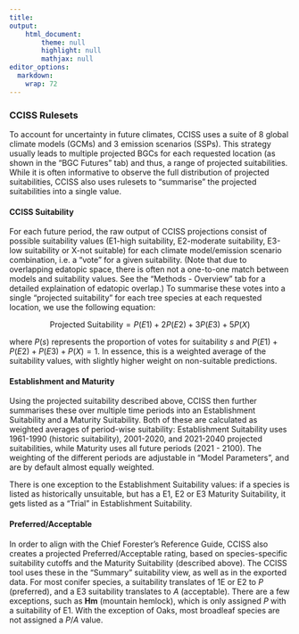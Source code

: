 ```yaml
---
title: 
output: 
    html_document:
        theme: null
        highlight: null
        mathjax: null
editor_options: 
  markdown: 
    wrap: 72
---
```


### CCISS Rulesets

To account for uncertainty in future climates, CCISS uses a suite of 8
global climate models (GCMs) and 3 emission scenarios (SSPs). This
strategy usually leads to multiple projected BGCs for each requested
location (as shown in the "BGC Futures" tab) and thus, a range of
projected suitabilities. While it is often informative to observe the
full distribution of projected suitabilities, CCISS also uses rulesets
to "summarise" the projected suitabilities into a single value.

#### CCISS Suitability

For each future period, the raw output of CCISS projections consist of
possible suitability values (E1-high suitability, E2-moderate
suitability, E3-low suitability or X-not suitable) for each climate
model/emission scenario combination, i.e. a "vote" for a given
suitability. (Note that due to overlapping edatopic space, there is
often not a one-to-one match between models and suitability values. See
the "Methods - Overview" tab for a detailed explaination of edatopic
overlap.) To summarise these votes into a single "projected suitability"
for each tree species at each requested location, we use the following
equation:

$$
\text{Projected Suitability} = P(E1) + 2P(E2) + 3P(E3) + 5P(X)
$$

where $P(s)$ represents the proportion of votes for suitability $s$ and
$P(E1) + P(E2) +P(E3) + P(X) = 1$. In essence, this is a weighted
average of the suitability values, with slightly higher weight on
non-suitable predictions.

#### Establishment and Maturity

Using the projected suitability described above, CCISS then further
summarises these over multiple time periods into an Establishment
Suitability and a Maturity Suitability. Both of these are calculated as
weighted averages of period-wise suitability: Establishment Suitability
uses 1961-1990 (historic suitability), 2001-2020, and 2021-2040
projected suitabilities, while Maturity uses all future periods (2021 -
2100). The weighting of the different periods are adjustable in "Model
Parameters", and are by default almost equally weighted.

There is one exception to the Establishment Suitability values: if a
species is listed as historically unsuitable, but has a E1, E2 or E3
Maturity Suitability, it gets listed as a "Trial" in Establishment
Suitability.

#### Preferred/Acceptable

In order to align with the Chief Forester's Reference Guide, CCISS also
creates a projected Preferred/Acceptable rating, based on
species-specific suitability cutoffs and the Maturity Suitability
(described above). The CCISS tool uses these in the "Summary"
suitability view, as well as in the exported data. For most conifer
species, a suitability translates of 1E or E2 to $P$ (preferred), and a
E3 suitability translates to $A$ (acceptable). There are a few
exceptions, such as **Hm** (mountain hemlock), which is only assigned
$P$ with a suitability of E1. With the exception of Oaks, most broadleaf
species are not assigned a $P/A$ value.
